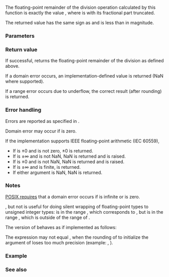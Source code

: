 {{cpp/title|fmod|fmodf|fmodl}}
{{cpp/numeric/math/navbar}}
{{cpp/numeric/math/declarations
|family=fmod
|param1=x
|param2=y
|constexpr_since=23
|desc=Computes the floating-point remainder of the division operation {{c|x / y}}.
}}

The floating-point remainder of the division operation {{c|x / y}} calculated by this function is exactly the value {{c|x - iquot * y}}, where {{c|iquot}} is {{c|x / y}} with its fractional part truncated.

The returned value has the same sign as {{c|x}} and is less than {{c|y}} in magnitude.

===Parameters===
{{par begin}}
{{par|x, y|floating-point or integer values}}
{{par end}}

===Return value===
If successful, returns the floating-point remainder of the division {{c|x / y}} as defined above.

If a domain error occurs, an implementation-defined value is returned (NaN where supported).

If a range error occurs due to underflow, the correct result (after rounding) is returned.

===Error handling===
Errors are reported as specified in {{lc|math_errhandling}}.

Domain error may occur if {{c|y}} is zero.

If the implementation supports IEEE floating-point arithmetic (IEC 60559),
* If {{c|x}} is ±0 and {{c|y}} is not zero, ±0 is returned.
* If {{c|x}} is ±∞ and {{c|y}} is not NaN, NaN is returned and {{lc|FE_INVALID}} is raised.
* If {{c|y}} is ±0 and {{c|x}} is not NaN, NaN is returned and {{lc|FE_INVALID}} is raised.
* If {{c|y}} is ±∞ and {{c|x}} is finite, {{c|x}} is returned. 
* If either argument is NaN, NaN is returned.

===Notes===
[https://pubs.opengroup.org/onlinepubs/9699919799/functions/fmod.html POSIX requires] that a domain error occurs if {{c|x}} is infinite or {{c|y}} is zero.

{{tt|std::fmod}}, but not {{lc|std::remainder}} is useful for doing silent wrapping of floating-point types to unsigned integer types: {{c|1=(0.0 &lt;= (y = std::fmod(std::rint(x), 65536.0)) ? y : 65536.0 + y)}} is in the range {{closed range|-0.0|65535.0}}, which corresponds to {{c/core|unsigned short}}, but {{c|std::remainder(std::rint(x), 65536.0}} is in the range {{closed range|-32767.0|+32768.0}}, which is outside of the range of {{c/core|signed short}}.

The {{c/core|double}} version of {{tt|std::fmod}} behaves as if implemented as follows:
{{source|1=
double fmod(double x, double y)
{
#pragma STDC FENV_ACCESS ON
    double result = std::remainder(std::fabs(x), y = std::fabs(y));
    if (std::signbit(result))
        result += y;
    return std::copysign(result, x);
}
}}

The expression {{c|x - std::trunc(x / y) * y}} may not equal {{c|std::fmod(x, y)}}, when the rounding of {{c|x / y}} to initialize the argument of {{lc|std::trunc}} loses too much precision (example: {{c|1=x = 30.508474576271183309}}, {{c|1=y = 6.1016949152542370172}}).

{{cpp/numeric/math/additional overload note|fmod}}

===Example===
{{example
|code=
#include &lt;cfenv&gt;
#include &lt;cmath&gt;
#include &lt;iostream&gt;
// #pragma STDC FENV_ACCESS ON

int main()
{
    std::cout &lt;&lt; "fmod(+5.1, +3.0) = " &lt;&lt; std::fmod(5.1, 3) &lt;&lt; '\n'
              &lt;&lt; "fmod(-5.1, +3.0) = " &lt;&lt; std::fmod(-5.1, 3) &lt;&lt; '\n'
              &lt;&lt; "fmod(+5.1, -3.0) = " &lt;&lt; std::fmod(5.1, -3) &lt;&lt; '\n'
              &lt;&lt; "fmod(-5.1, -3.0) = " &lt;&lt; std::fmod(-5.1, -3) &lt;&lt; '\n';
    
    // special values
    std::cout &lt;&lt; "fmod(+0.0, 1.0) = " &lt;&lt; std::fmod(0, 1) &lt;&lt; '\n'
              &lt;&lt; "fmod(-0.0, 1.0) = " &lt;&lt; std::fmod(-0.0, 1) &lt;&lt; '\n'
              &lt;&lt; "fmod(5.1, Inf) = " &lt;&lt; std::fmod(5.1, INFINITY) &lt;&lt; '\n';
    
    // error handling
    std::feclearexcept(FE_ALL_EXCEPT);
    std::cout &lt;&lt; "fmod(+5.1, 0) = " &lt;&lt; std::fmod(5.1, 0) &lt;&lt; '\n';
    if (std::fetestexcept(FE_INVALID))
        std::cout &lt;&lt; "    FE_INVALID raised\n";
}
|p=true
|output=
fmod(+5.1, +3.0) = 2.1
fmod(-5.1, +3.0) = -2.1
fmod(+5.1, -3.0) = 2.1
fmod(-5.1, -3.0) = -2.1
fmod(+0.0, 1.0) = 0
fmod(-0.0, 1.0) = -0
fmod(5.1, Inf) = 5.1
fmod(+5.1, 0) = -nan
    FE_INVALID raised
}}

===See also===
{{dsc begin}}
{{dsc inc|cpp/numeric/math/dsc div}}
{{dsc inc|cpp/numeric/math/dsc remainder}}
{{dsc inc|cpp/numeric/math/dsc remquo}}
{{dsc see c|c/numeric/math/fmod}}
{{dsc end}}

{{langlinks|de|es|fr|it|ja|ko|pl|pt|ru|zh}}